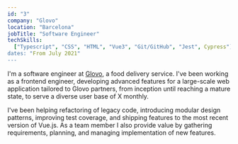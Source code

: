 ```yaml
---
id: "3"
company: "Glovo"
location: "Barcelona"
jobTitle: "Software Engineer"
techSkills:
  ["Typescript", "CSS", "HTML", "Vue3", "Git/GitHub", "Jest", Cypress"]
dates: "From July 2021"
---
```


I'm a software engineer at [Glovo](https://about.glovoapp.com/), a food delivery service. I've been working as a frontend engineer, developing advanced features for a large-scale web application tailored to Glovo partners, from inception until reaching a mature state, to serve a diverse user base of X monthly.

I've been helping refactoring of legacy code, introducing modular design patterns, improving test coverage, and shipping features to the most recent version of Vue.js. As a team member I also provide value by gathering requirements, planning, and managing implementation of new features.
